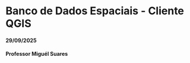 # Banco de Dados Espaciais - Cliente QGIS
#### 29/09/2025 {.unnumbered}
#### Professor Miguél Suares {.unnumbered}
